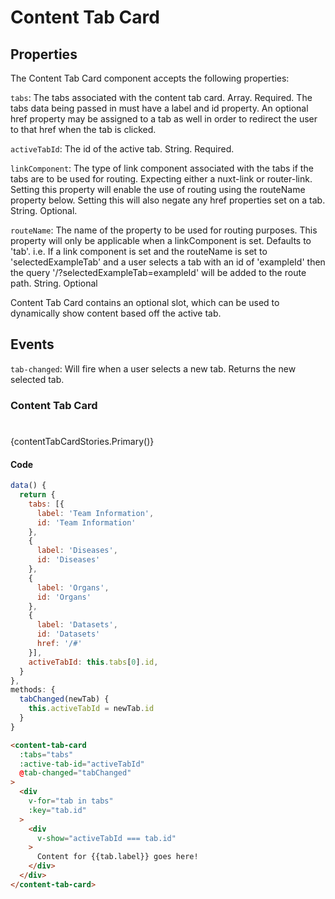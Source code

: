 
<Meta title="Components/ContentTabCard" />

# Content Tab Card

## Properties

The Content Tab Card component accepts the following properties:

`tabs`: The tabs associated with the content tab card. Array. Required. The tabs data being passed in must have a label and id property. 
An optional href property may be assigned to a tab as well in order to redirect the user to that href when the tab is clicked.

`activeTabId`: The id of the active tab. String. Required.

`linkComponent`: The type of link component associated with the tabs if the tabs are to be used for routing. Expecting either a nuxt-link or router-link.
Setting this property will enable the use of routing using the routeName property below. Setting this will also negate any href properties set on a tab. String. Optional.

`routeName`: The name of the property to be used for routing purposes. This property will only be applicable when a linkComponent is set. Defaults to 'tab'.
i.e. If a link component is set and the routeName is set to 'selectedExampleTab' and a user selects a tab with an id of 'exampleId' then the query '/?selectedExampleTab=exampleId' will be added to the route path. String. Optional

Content Tab Card contains an optional slot, which can be used to dynamically show content based off the active tab.

## Events

`tab-changed`: Will fire when a user selects a new tab. Returns the new selected tab.

### Content Tab Card
#
#

<Story of={contentTabCardStories.Primary}>{contentTabCardStories.Primary()}</Story>

#### Code

```js
data() {
  return {
    tabs: [{
      label: 'Team Information', 
      id: 'Team Information'
    },
    {
      label: 'Diseases', 
      id: 'Diseases'
    },
    {
      label: 'Organs', 
      id: 'Organs'
    },
    {
      label: 'Datasets', 
      id: 'Datasets'
      href: '/#'
    }],
    activeTabId: this.tabs[0].id,
  }
},
methods: {
  tabChanged(newTab) {
    this.activeTabId = newTab.id
  }
}
```

```html
<content-tab-card
  :tabs="tabs"
  :active-tab-id="activeTabId"
  @tab-changed="tabChanged"
>
  <div
    v-for="tab in tabs"
    :key="tab.id"
  >
    <div
      v-show="activeTabId === tab.id" 
    >
      Content for {{tab.label}} goes here!
    </div>
  </div>
</content-tab-card>
```